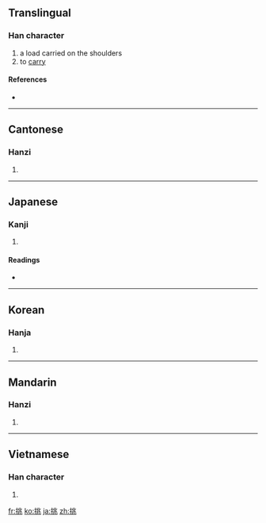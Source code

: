 ==Translingual==

===Han character===
{{Han char|rn=64|rad=手|as=06|sn=9|four=5201<sub>3</sub>|canj=手中一人 (QLMO)|ids=⿰[[扌]][[兆]]}}

# a load carried on the shoulders
# to [[carry]]

====References====
* {{Han ref|kx=0430.170|dkj=12055|dj=0780.100|hdz=31872.040|uh=6311|ud=25361|bh=AC44|bd=44100}}

----

==Cantonese==

===Hanzi===
{{yue-hanzi|jyut=|y=tiu1}}

# {{defn|Cantonese|sort=手06}}

----

==Japanese==

===Kanji===
{{ja-kanji|grade=c|rs=手06}}

# {{defn|Japanese|sort=手06}}

====Readings====
* {{ja-readings|on=[[ちょう]] (chō), [[とう]] (tō)|kun=[[かかげる]] (kakageru), [[いどむ]] (idomu)}}

----

==Korean==

===Hanja===
{{ko-hanja|hangeul=[[도]], [[조]]|eumhun=|rv=do, jo|mr=to, cho|y=to, co}}

# {{defn|Korean|sort=手06}}

----

==Mandarin==

===Hanzi===
{{cmn-hanzi|pin=[[tāo]] ([[tao1]]), [[tiāo]] ([[tiao1]]), [[tiǎo]] ([[tiao3]])|wg=t'ao<sup>1</sup>, t'iao<sup>1</sup>, t'iao<sup>3</sup>}}

# {{defn|Mandarin|sort=手06}}

----

==Vietnamese==

===Han character===
{{vi-hantu|[[thiêu]], [[vẹo]], [[khêu]], [[khều]], [[khiêu]], [[khểu]], [[treo]], [[trẹo]]|rs=手06}}

# {{defn|Vietnamese|sort=手06}}

[[fr:挑]]
[[ko:挑]]
[[ja:挑]]
[[zh:挑]]